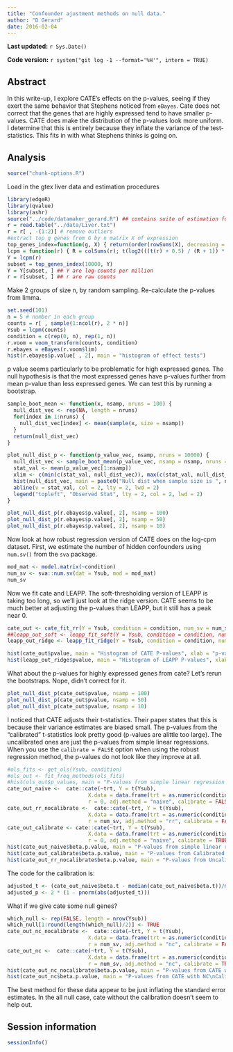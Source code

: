 ```yaml
---
title: "Confounder ajustment methods on null data."
author: "D Gerard"
date: 2016-02-04
---
```


**Last updated:** `r Sys.Date()`

**Code version:** `r system("git log -1 --format='%H'", intern = TRUE)`

## Abstract
In this write-up, I explore CATE's effects on the p-values, seeing if they exert the same behavior that Stephens noticed from `eBayes`. Cate does not correct that the genes that are highly expressed tend to have smaller p-values. CATE does make the distribution of the p-values look more uniform. I determine that this is entirely because they inflate the variance of the test-statistics. This fits in with what Stephens thinks is going on.

## Analysis
```r
source("chunk-options.R")
```

Load in the gtex liver data and estimation procedures
```r
library(edgeR)
library(qvalue)
library(ashr)
source("../code/datamaker_gerard.R") ## contains suite of estimation functions.
r = read.table("../data/Liver.txt")
r = r[ , -(1:2)] # remove outliers
#extract top g genes from G by n matrix X of expression
top_genes_index=function(g, X) { return(order(rowSums(X), decreasing = TRUE)[1:g])}
lcpm = function(r) { R = colSums(r); t(log2(((t(r) + 0.5) / (R + 1)) * 10 ^ 6))}
Y = lcpm(r)
subset = top_genes_index(10000, Y)
Y = Y[subset, ] ## Y are log-counts per million
r = r[subset, ] ## r are raw counts
```


Make 2 groups of size n, by random sampling. Re-calculate the p-values from limma.
```r
set.seed(101) 
n = 5 # number in each group
counts = r[ , sample(1:ncol(r), 2 * n)]
Ysub = lcpm(counts)
condition = c(rep(0, n), rep(1, n))
r.voom = voom_transform(counts, condition)
r.ebayes = eBayes(r.voom$lim)
hist(r.ebayes$p.value[ , 2], main = "histogram of effect tests")
```

p value seems particularly to be problematic for high expressed genes. The null hypothesis is that the most expressed genes have p-values further from mean p-value than less expressed genes. We can test this by running a bootstrap.
```r
sample_boot_mean <- function(x, nsamp, nruns = 100) {
  null_dist_vec <- rep(NA, length = nruns)
  for(index in 1:nruns) {
    null_dist_vec[index] <- mean(sample(x, size = nsamp))
  }
  return(null_dist_vec)
}

plot_null_dist_p <- function(p_value_vec, nsamp, nruns = 10000) {
  null_dist_vec <- sample_boot_mean(p_value_vec, nsamp = nsamp, nruns = nruns)
  stat_val <- mean(p_value_vec[1:nsamp])
  xlim <- c(min(c(stat_val, null_dist_vec)), max(c(stat_val, null_dist_vec)))
  hist(null_dist_vec, main = paste0("Null dist when sample size is ", nsamp), xlim = xlim, xlab = paste0("Mean of ", nsamp, " p-values"))
  abline(v = stat_val, col = 2, lty = 2, lwd = 2)
  legend("topleft", "Observed Stat", lty = 2, col = 2, lwd = 2)
}

plot_null_dist_p(r.ebayes$p.value[, 2], nsamp = 100)
plot_null_dist_p(r.ebayes$p.value[, 2], nsamp = 50)
plot_null_dist_p(r.ebayes$p.value[, 2], nsamp = 10)
```

Now look at how robust regression version of CATE does on the log-cpm dataset. First, we estimate the number of hidden confounders using `num.sv()` from the `sva` package.
```r
mod_mat <- model.matrix(~condition)
num_sv <- sva::num.sv(dat = Ysub, mod = mod_mat)
num_sv
```

Now we fit cate and LEAPP. The soft-thresholding version of LEAPP is taking too long, so we'll just look at the ridge version. CATE seems to be much better at adjusting the p-values than LEAPP, but it still has a peak near 0.
```r
cate_out <- cate_fit_rr(Y = Ysub, condition = condition, num_sv = num_sv)
##leapp_out_soft <- leapp_fit_soft(Y = Ysub, condition = condition, num_sv = num_sv)
leapp_out_ridge <- leapp_fit_ridge(Y = Ysub, condition = condition, num_sv = num_sv)

hist(cate_out$pvalue, main = "Histogram of CATE P-values", xlab = "p-values")
hist(leapp_out_ridge$pvalue, main = "Histogram of LEAPP P-values", xlab = "p-values")
```

What about the p-values for highly expressed genes from cate? Let's rerun the bootstraps. Nope, didn't correct for it.
```r
plot_null_dist_p(cate_out$pvalue, nsamp = 100)
plot_null_dist_p(cate_out$pvalue, nsamp = 50)
plot_null_dist_p(cate_out$pvalue, nsamp = 10)
```

I noticed that CATE adjusts their t-statistics. Their paper states that this is because their variance estimates are biased small. The p-values from the "calibrated" t-statistics look pretty good (p-values are alittle too large). The uncalibrated ones are just the p-values from simple linear regressions. When you use the `calibrate = FALSE` option when using the robust regression method, the p-values do not look like they improve at all.
```r
#ols_fits <- get_ols(Ysub, condition)
#ols_out <- fit_freq_methods(ols_fits)
#hist(ols_out$p_values, main = "P-values from simple linear regression \n(t as null dist)", xlab = "p-values")
cate_out_naive <-  cate::cate(~trt, Y = t(Ysub),
                          X.data = data.frame(trt = as.numeric(condition)),
                          r = 0, adj.method = "naive", calibrate = FALSE)
cate_out_rr_nocalibrate <-  cate::cate(~trt, Y = t(Ysub),
                          X.data = data.frame(trt = as.numeric(condition)),
                          r = num_sv, adj.method = "rr", calibrate = FALSE)
cate_out_calibrate <- cate::cate(~trt, Y = t(Ysub),
                          X.data = data.frame(trt = as.numeric(condition)),
                          r = 0, adj.method = "naive", calibrate = TRUE)
hist(cate_out_naive$beta.p.value, main = "P-values from simple linear regression \n(but normal as null dist)", xlab = "p-values")
hist(cate_out_calibrate$beta.p.value, main = "P-values from Calibrated t-statistics\nNo confounder adjustment.", xlab = "p-values")
hist(cate_out_rr_nocalibrate$beta.p.value, main = "P-values from Uncalibrated t-statistics\n with Hidden Confounders Estimated", xlab = "p-values")
```

The code for the calibration is:
```r
adjusted_t <- (cate_out_naive$beta.t - median(cate_out_naive$beta.t))/mad(cate_out_naive$beta.t - median(cate_out_naive$beta.t))
adjusted_p <- 2 * (1 - pnorm(abs(adjusted_t)))
```


What if we give cate some null genes?
```r
which_null <- rep(FALSE, length = nrow(Ysub))
which_null[1:round(length(which_null)/2)] <- TRUE
cate_out_nc_nocalibrate <-  cate::cate(~trt, Y = t(Ysub),
                          X.data = data.frame(trt = as.numeric(condition)),
                          r = num_sv, adj.method = "nc", calibrate = FALSE, nc = which_null)
cate_out_nc <-  cate::cate(~trt, Y = t(Ysub),
                          X.data = data.frame(trt = as.numeric(condition)),
                          r = num_sv, adj.method = "nc", calibrate = TRUE, nc = which_null)
hist(cate_out_nc_nocalibrate$beta.p.value, main = "P-values from CATE with NC\nUncalibrated")
hist(cate_out_nc$beta.p.value, main = "P-values from CATE with NC\nCalibrated")
```

The best method for these data appear to be just inflating the standard error estimates. In the all null case, cate without the calibration doesn't seem to help out.

## Session information

```r
sessionInfo()
```
